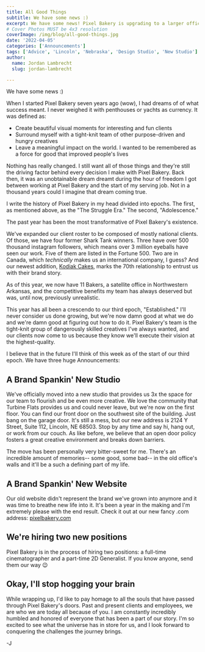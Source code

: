 ```yaml
---
title: All Good Things
subtitle: We have some news :)
excerpt: We have some news! Pixel Bakery is upgrading to a larger office, increasing our staff size, and continuing to kill it.
# Cover Photos MUST be 4x3 resolution
coverImage: /img/blog/all-good-things.jpg
date: '2022-04-05'
categories: ['Announcements']
tags: ['Advice', 'Lincoln', 'Nebraska', 'Design Studio', 'New Studio']
author:
  name: Jordan Lambrecht
  slug: jordan-lambrecht

---
```

We have some news :)

When I started Pixel Bakery seven years ago (wow), I had dreams of of what success meant. I never weighed it with penthouses or yachts as currency. It was defined as:

-   Create beautiful visual moments for interesting and fun clients
-   Surround myself with a tight-knit team of other purpose-driven and hungry creatives
-   Leave a meaningful impact on the world. I wanted to be remembered as a force for good that improved people's lives

Nothing has really changed. I still want all of those things and they're still the driving factor behind every decision I make with Pixel Bakery. Back then, it was an unobtainable dream dreamt during the hour of freedom I got between working at Pixel Bakery and the start of my serving job. Not in a thousand years could I imagine that dream coming true.

I write the history of Pixel Bakery in my head divided into epochs. The first, as mentioned above, as the "The Struggle Era." The second, "Adolescence."

The past year has been the most transformative of Pixel Bakery's existence.

We've expanded our client roster to be composed of mostly national clients. Of those, we have four former Shark Tank winners. Three have over 500 thousand instagram followers, which means over 3 million eyeballs have seen our work. Five of them are listed in the Fortune 500. Two are in Canada, which *technically* makes us an international company, I guess? And our newest addition, [Kodiak Cakes](/work/case-studies/kodiak-cakes-brief-history), marks the 70th relationship to entrust us with their brand story.

As of this year, we now have 11 Bakers, a satellite office in Northwestern Arkansas, and the competitive benefits my team has always deserved but was, until now, previously unrealistic.

This year has all been a crescendo to our third epoch, "Established." I'll never consider us done growing, but we're now damn good at what we do and we're damn good at figuring out how to do it. Pixel Bakery's team is the tight-knit group of dangerously skilled creatives I've always wanted, and our clients now come to us because they know we'll execute their vision at the highest-quality.

I believe that in the future I'll think of this week as of the start of our third epoch. We have three huge Announcements:

## A Brand Spankin' New Studio

We've officially moved into a new studio that provides us 3x the space for our team to flourish and be even more creative. We love the community that Turbine Flats provides us and could never leave, but we're now on the first floor. You can find our front door on the southwest site of the building. Just bang on the garage door. It's still a mess, but our new address is 2124 Y Street, Suite 112, Lincoln, NE 68503. Stop by any time and say hi, hang out, or work from our couch. As like before, we believe that an open door policy fosters a great creative environment and breaks down barriers.

The move has been personally very bitter-sweet for me. There's an incredible amount of memories-- some good, some bad-- in the old office's walls and it'll be a such a defining part of my life.

## A Brand Spankin' New Website

Our old website didn't represent the brand we've grown into anymore and it was time to breathe new life into it. It's been a year in the making and I'm extremely please with the end result. Check it out at our new fancy .com address: [pixelbakery.com](https://pixelbakery.com/)

## We're hiring two new positions

Pixel Bakery is in the process of hiring two positions: a full-time cinematographer and a part-time 2D Generalist. If you know anyone, send them our way 😉

## Okay, I'll stop hogging your brain

While wrapping up, I'd like to pay homage to all the souls that have passed through Pixel Bakery's doors. Past and present clients and employees, we are who we are today all because of you. I am constantly incredibly humbled and honored of everyone that has been a part of our story. I'm so excited to see what the universe has in store for us, and I look forward to conquering the challenges the journey brings.

-J

[](https://medium.com/m/signin?actionUrl=https%3A%2F%2Fmedium.com%2F_%2Fvote%2Fp%2F634c4989fd80&operation=register&redirect=https%3A%2F%2Fpixelbakery.medium.com%2Fall-good-things-634c4989fd80&user=Pixel+Bakery&userId=c5edb7b5d543&source=-----634c4989fd80---------------------clap_footer--------------)

[](https://medium.com/m/signin?actionUrl=https%3A%2F%2Fmedium.com%2F_%2Fvote%2Fp%2F634c4989fd80&operation=register&redirect=https%3A%2F%2Fpixelbakery.medium.com%2Fall-good-things-634c4989fd80&user=Pixel+Bakery&userId=c5edb7b5d543&source=-----634c4989fd80---------------------clap_footer--------------)

[](https://medium.com/m/signin?actionUrl=https%3A%2F%2Fmedium.com%2F_%2Fbookmark%2Fp%2F634c4989fd80&operation=register&redirect=https%3A%2F%2Fpixelbakery.medium.com%2Fall-good-things-634c4989fd80&source=--------------------------bookmark_footer--------------)